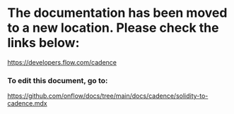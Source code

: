 # The documentation has been moved to a new location. Please check the links below:

https://developers.flow.com/cadence

### To edit this document, go to:

https://github.com/onflow/docs/tree/main/docs/cadence/solidity-to-cadence.mdx

